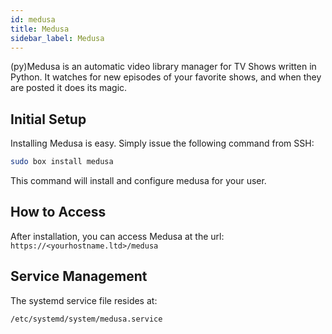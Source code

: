```yaml
---
id: medusa
title: Medusa
sidebar_label: Medusa
---
```


(py)Medusa is an automatic video library manager for TV Shows written in Python. It watches for new episodes of your favorite shows, and when they are posted it does its magic.

## Initial Setup

Installing Medusa is easy. Simply issue the following command from SSH:

```bash main
sudo box install medusa
```

This command will install and configure medusa for your user.

## How to Access

After installation, you can access Medusa at the url: `https://<yourhostname.ltd>/medusa`

## Service Management

The systemd service file resides at:

```bash main
/etc/systemd/system/medusa.service
```


<SystemdTabs service="medusa"/>
